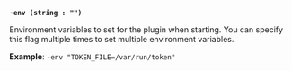 <a id="plugin-flag-env" />

**`-env (string : "")`**

Environment variables to set for the plugin when starting. You can specify this
flag multiple times to set multiple environment variables.

**Example**: `-env "TOKEN_FILE=/var/run/token"`
